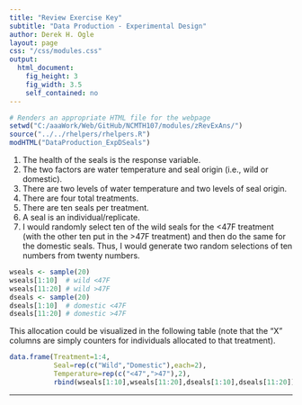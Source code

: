 ```yaml
---
title: "Review Exercise Key"
subtitle: "Data Production - Experimental Design"
author: Derek H. Ogle
layout: page
css: "/css/modules.css"
output:
  html_document:
    fig_height: 3
    fig_width: 3.5
    self_contained: no
---
```


```r
# Renders an appropriate HTML file for the webpage
setwd("C:/aaaWork/Web/GitHub/NCMTH107/modules/zRevExAns/")
source("../../rhelpers/rhelpers.R")
modHTML("DataProduction_ExpDSeals")
```

1. The health of the seals is the response variable.
1. The two factors are water temperature and seal origin (i.e., wild or domestic).
1. There are two levels of water temperature and two levels of seal origin.
1. There are four total treatments.
1. There are ten seals per treatment.
1. A seal is an individual/replicate.
1. I would randomly select ten of the wild seals for the <47F treatment (with the other ten put in the >47F treatment) and then do the same for the domestic seals. Thus, I would generate two random selections of ten numbers from twenty numbers.
```r
wseals <- sample(20)
wseals[1:10]  # wild <47F
wseals[11:20] # wild >47F
dseals <- sample(20)
dseals[1:10]  # domestic <47F
dseals[11:20] # domestic >47F
```

This allocation could be visualized in the following table (note that the "X" columns are simply counters for individuals allocated to that treatment).
```r
data.frame(Treatment=1:4,
           Seal=rep(c("Wild","Domestic"),each=2),
           Temperature=rep(c("<47",">47"),2),
           rbind(wseals[1:10],wseals[11:20],dseals[1:10],dseals[11:20]))
```



----
